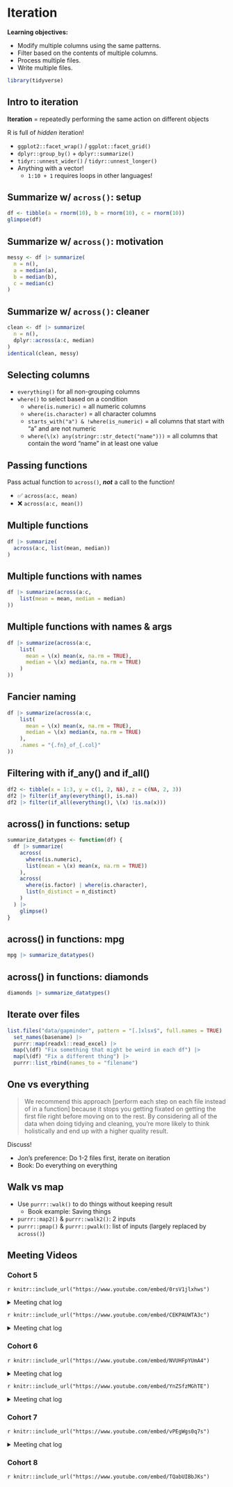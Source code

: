# Iteration

**Learning objectives:**

-   Modify multiple columns using the same patterns.
-   Filter based on the contents of multiple columns.
-   Process multiple files.
-   Write multiple files.

```r
library(tidyverse)
```

## Intro to iteration {-}

**Iteration** = repeatedly performing the same action on different objects

R is full of *hidden* iteration!

-   `ggplot2::facet_wrap()` / `ggplot::facet_grid()`
-   `dplyr::group_by()` + `dplyr::summarize()`
-   `tidyr::unnest_wider()` / `tidyr::unnest_longer()`
-   Anything with a vector! 
    -   `1:10 + 1` requires loops in other languages!

## Summarize w/ `across()`: setup {-}

```r
df <- tibble(a = rnorm(10), b = rnorm(10), c = rnorm(10))
glimpse(df)
```

## Summarize w/ `across()`: motivation {-}

```r
messy <- df |> summarize(
  n = n(), 
  a = median(a), 
  b = median(b), 
  c = median(c)
)
```

## Summarize w/ `across()`: cleaner {-}

```r
clean <- df |> summarize(
  n = n(), 
  dplyr::across(a:c, median)
)
identical(clean, messy)
```

## Selecting columns {-}

-   `everything()` for all non-grouping columns
-   `where()` to select based on a condition
    -   `where(is.numeric)` = all numeric columns
    -   `where(is.character)` = all character columns
    -   `starts_with("a") & !where(is_numeric)` = all columns that start with "a" and are not numeric
    -   `where(\(x) any(stringr::str_detect("name")))` = all columns that contain the word "name" in at least one value

## Passing functions {-}

Pass actual function to `across()`, ***not*** a call to the function!

-   ✅ `across(a:c, mean)`
-   ❌ `across(a:c, mean())`

## Multiple functions {-}

```r
df |> summarize(
  across(a:c, list(mean, median))
)
```

## Multiple functions with names {-}

```r
df |> summarize(across(a:c, 
    list(mean = mean, median = median)
))
```

## Multiple functions with names & args {-}

```r
df |> summarize(across(a:c, 
    list(
      mean = \(x) mean(x, na.rm = TRUE), 
      median = \(x) median(x, na.rm = TRUE)
    )
))
```

## Fancier naming {-}

```r
df |> summarize(across(a:c,
    list(
      mean = \(x) mean(x, na.rm = TRUE), 
      median = \(x) median(x, na.rm = TRUE)
    ),
    .names = "{.fn}_of_{.col}"
))
```

## Filtering with if_any() and if_all() {-}

```r
df2 <- tibble(x = 1:3, y = c(1, 2, NA), z = c(NA, 2, 3))
df2 |> filter(if_any(everything(), is.na))
df2 |> filter(if_all(everything(), \(x) !is.na(x)))
```

## across() in functions: setup {-}

```r
summarize_datatypes <- function(df) {
  df |> summarize(
    across(
      where(is.numeric), 
      list(mean = \(x) mean(x, na.rm = TRUE))
    ),
    across(
      where(is.factor) | where(is.character), 
      list(n_distinct = n_distinct)
    )
  ) |> 
    glimpse()
}
```

## across() in functions: mpg {-}

```r
mpg |> summarize_datatypes()
```

## across() in functions: diamonds {-}

```r
diamonds |> summarize_datatypes()
```

## Iterate over files {-}

```r
list.files("data/gapminder", pattern = "[.]xlsx$", full.names = TRUE) |>
  set_names(basename) |> 
  purrr::map(readxl::read_excel) |> 
  map(\(df) "Fix something that might be weird in each df") |> 
  map(\(df) "Fix a different thing") |> 
  purrr::list_rbind(names_to = "filename")
```

## One vs everything {-}

> We recommend this approach [perform each step on each file instead of in a function] because it stops you getting fixated on getting the first file right before moving on to the rest. By considering all of the data when doing tidying and cleaning, you’re more likely to think holistically and end up with a higher quality result.

Discuss!

-   Jon's preference: Do 1-2 files first, iterate on iteration
-   Book: Do everything on everything

## Walk vs map {-}

-   Use `purrr::walk()` to do things without keeping result
    -   Book example: Saving things
-   `purrr::map2()` & `purrr::walk2()`: 2 inputs
-   `purrr::pmap()` & `purrr::pwalk()`: list of inputs (largely replaced by `across()`)

## Meeting Videos {-}

### Cohort 5 {-}

`r knitr::include_url("https://www.youtube.com/embed/0rsV1jlxhws")`

<details>
  <summary> Meeting chat log </summary>  
```
00:03:23	Becki R. (she/her):	I'm having trouble with a buzz again
00:03:37	Njoki Njuki Lucy:	I so look forward to the discussion. I have been struggling with understanding this particular chapter! :)
00:26:58	Jon Harmon (jonthegeek):	> x <- purrr::set_names(month.name, month.abb)
> x
00:27:21	Jon Harmon (jonthegeek):	x[["Jan"]]
00:30:12	Jon Harmon (jonthegeek):	results <- purrr::set_names(vector("list", length(x)), names(x))
00:35:10	lucus w:	A data frame is simply a list in disguise
00:45:37	Njoki Njuki Lucy:	It makes sense now, thanks!
00:48:05	Ryan Metcalf:	Sorry team, I have to drop. Sister-in-law is stranded and needs a jump-start. I’ll finish watching the recording and catch any questions.
00:51:19	Jon Harmon (jonthegeek):	> paste(month.name, collapse = "")
[1] "JanuaryFebruaryMarchAprilMayJuneJulyAugustSeptemberOctoberNovemberDecember"
> paste(month.name, collapse = " ")
[1] "January February March April May June July August September October November December"
01:09:10	Njoki Njuki Lucy:	that's so cool! I wondered! Ha!!
01:10:30	Federica Gazzelloni:	thanks Jon!!
```
</details>

`r knitr::include_url("https://www.youtube.com/embed/CEKPAUWTA3c")`

<details>
  <summary> Meeting chat log </summary>  
```
00:10:17	Becki R. (she/her):	brb!
00:26:00	Njoki Njuki Lucy:	does this mean, in this case, we will have 3 regression models?
00:26:21	Federica Gazzelloni:	can you specify: mtcars%>%map(.f=
00:27:12	Federica Gazzelloni:	mtcars%>%split(.$cyl)%>%map(.f=lm(….))
00:27:41	Ryan Metcalf:	I’m reading it as `mpg` being dependent (y) and `wt` being independent.
00:29:08	Jon Harmon (jonthegeek):	# A more realistic example: split a data frame into pieces, fit a
# model to each piece, summarise and extract R^2
mtcars %>%
  split(.$cyl) %>%
  map(~ lm(mpg ~ wt, data = .x)) %>%
  map(summary) %>%
  map_dbl("r.squared")
00:29:55	Jon Harmon (jonthegeek):	mtcars %>%
  split(.$cyl) %>%
  map(.f = ~ lm(mpg ~ wt, data = .x))
00:30:22	Jon Harmon (jonthegeek):	mtcars %>%
  split(.$cyl) %>%
  map(.f = lm(mpg ~ wt, data = .x))
00:45:11	Federica Gazzelloni:	coalesce()
01:17:01	Ryan Metcalf:	Great Job Becki!!!
01:17:25	Becki R. (she/her):	Thanks :)
```
</details>

### Cohort 6 {-}

`r knitr::include_url("https://www.youtube.com/embed/NVUHFpYUmA4")`

<details>
  <summary> Meeting chat log </summary>  
```
00:04:39	Marielena Soilemezidi:	I'll be back in 3'! No haste with the setup:)
00:04:52	Adeyemi Olusola:	Ok
00:07:22	Adeyemi Olusola:	Let me know when you return
```
</details>

`r knitr::include_url("https://www.youtube.com/embed/YnZSfzMGhTE")`

<details>
  <summary> Meeting chat log </summary>  
```
00:11:10	Marielena Soilemezidi:	hello! :)
00:20:31	Marielena Soilemezidi:	yep, it looks good!
00:46:18	Daniel Adereti:	How does it get the list of 3?
00:47:55	Marielena Soilemezidi:	sorry, got disconnected for some time, but I'm back!
00:48:05	Daniel Adereti:	No worries!
00:58:28	Adeyemi Olusola:	olusolaadeyemi.ao@gmail.com
```
</details>


### Cohort 7 {-}

`r knitr::include_url("https://www.youtube.com/embed/vPEgWgs0q7s")`

<details>
<summary> Meeting chat log </summary>

```
00:06:31	Oluwafemi Oyedele:	Hi Tim!!!
00:06:47	Tim Newby:	Hi Oluwafemi,  can you here me?
00:06:48	Oluwafemi Oyedele:	We will start in 6 minutes time!!!
00:13:26	Oluwafemi Oyedele:	start
00:56:02	Oluwafemi Oyedele:	https://adv-r.hadley.nz/functionals.html
00:56:25	Oluwafemi Oyedele:	stop
```
</details>


### Cohort 8 {-}

`r knitr::include_url("https://www.youtube.com/embed/TQabUIBbJKs")`
